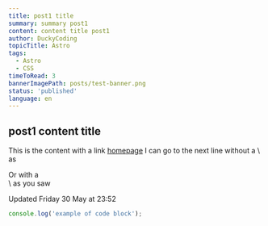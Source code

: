```yaml
---
title: post1 title
summary: summary post1
content: content title post1
author: DuckyCoding
topicTitle: Astro
tags:
  - Astro
  - CSS
timeToRead: 3
bannerImagePath: posts/test-banner.png
status: 'published'
language: en
---
```


## post1 content title

This is the content with a link [homepage](/)
I can go to the next line without a \ as

Or with a\
\ as you saw

Updated Friday 30 May at 23:52

```ts
console.log('example of code block');
```
